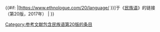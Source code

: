 {{#if: {{{1|}}}
|[https://www.ethnologue.com/20/language/{{{1|}}} {{{2|{{PAGENAME}}}}}]于《[[民族语]]》的链接（第20版，2017年）
|{{cite book|editor-last1 = Simons| editor-first1 = Gary F| editor-last2 =  Fennig| editor-first2 = Charles D| year=2017|title=Ethnologue: Languages of the World|edition=20th|location=Dallas, Texas|publisher=SIL International|url=http://www.ethnologue.com/}}
}}<includeonly>[[Category:参考文献包含民族语第20版的条目]]</includeonly><noinclude>
{{documentation}}
</noinclude>